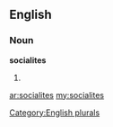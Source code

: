 ==English==

===Noun===
'''socialites'''

# {{plural of|[[socialite]]}}

[[Category:English plurals]]

[[ar:socialites]]
[[my:socialites]]